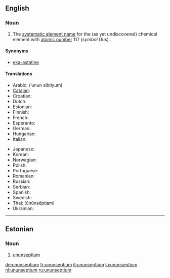 {{wikipedia}}
==English==
{{elements|Uus|ununhexium|Uuh|ununoctium|Uuo}}

===Noun===
{{en-noun|-}}

# {{element}} The [[systematic element name]] for the (as yet undiscovered) chemical element with [[atomic number]] 117 (''symbol'' Uus).

====Synonyms====
*[[eka-astatine]]

====Translations====
{{trans-top|element with atomic number 117}}
*Arabic: {{ARchar|[[أنون سيبتيوم]]}} (’unun síbtiyum) {{m}}
*[[Catalan]]: {{t-|ca|ununsepti|m}}
*Croatian: {{t-|hr|ununseptij|m}}
*Dutch: {{t+|nl|ununseptium|n}}
*Estonian: {{t-|et|ununseptium}}
*Finnish: {{t-|fi|ununseptium}}
*French: {{t+|fr|ununseptium|m}}
*Esperanto: {{t-|eo|ununseptio|xs=Esperanto}}
*German: {{t+|de|Ununseptium|n}}
*Hungarian: {{t-|hu|ununseptium}}
*Italian: {{t-|it|ununseptio|m}}
{{trans-mid}}
*Japanese: {{t-|ja|ウンウンセプチウム|tr=ununsepuchiumu|sc=Jpan}}
*Korean: {{t-|ko|우눈셉튬|tr=ununseptyum|sc=Hang}}
*Norwegian: {{t-|no|ununseptium}}
*Polish: {{t-|pl|ununseptium|m}}
*Portuguese: {{t|pt|ununséptio|m}}
*Romanian: {{t+|ro|ununseptiu|n}}
*Russian: {{t-|ru|унунсептий|m|m|tr=ununséptij|sc=Cyrl}}
*Serbian: {{t|sr|унунсептијум|m|sc=Cyrl}} {{t|sr|ununseptijum|m}}
*Spanish: {{t+|es|ununseptio|m}}
*Swedish: {{t-|sv|ununseptium}}
*Thai: {{THchar|[[อูนอูนเซปเทียม]]}} (ūnūnsêptiam)
*Ukrainian: {{t|uk|унунсептій|m|tr=ununséptij|sc=Cyrl|xs=Ukrainian}}
{{trans-bottom}}

----

==Estonian==

===Noun===
{{infl|et|noun}}

# {{element|lang=et}} [[#English|ununseptium]]

[[de:ununseptium]]
[[fr:ununseptium]]
[[it:ununseptium]]
[[la:ununseptium]]
[[nl:ununseptium]]
[[ru:ununseptium]]